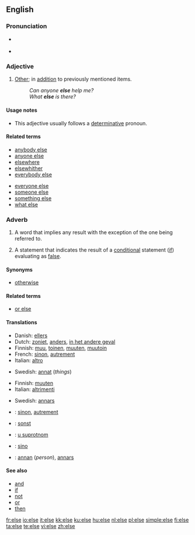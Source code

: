 {{see|Else}}
==English==

{{rank|stand|past|suppose|503|else|entered|none|river}}

===Pronunciation===
* {{a|RP|US}} {{IPA|/ɛls/}}
* {{audio|en-us-else.ogg|Audio (US)}}

===Adjective===
{{en-adj|-}}

# [[other|Other]]; in [[addition]] to previously mentioned items.
#: ''Can anyone '''else''' help me?''
#: ''What '''else''' is there?''

====Usage notes====
* This adjective usually follows a [[determinative]] pronoun.

====Related terms====
{{rel-top}}
* [[anybody else]]
* [[anyone else]]
* [[elsewhere]]
* [[elsewhither]]
* [[everybody else]]
{{rel-mid}}
* [[everyone else]]
* [[someone else]]
* [[something else]]
* [[what else]]
{{rel-bottom}}

===Adverb===
{{en-adv|-}}

# A word that implies any result with the exception of the one being referred to.
# {{computing}} A statement that indicates the result of a [[conditional]] statement ([[if]]) evaluating as [[false]].

====Synonyms====
*[[otherwise]]

====Related terms====
* [[or else]]

====Translations====
{{trans-top|word that implies any result with the exception of the one being referred to}}
*Danish: [[ellers]]
*Dutch: [[zoniet]], [[anders]], [[in het andere geval]]
*Finnish: [[muu]], [[toinen]], [[muuten]], [[muutoin]]
*French: [[sinon]], [[autrement]]
*Italian: [[altro]]
{{trans-mid}}
*Swedish: [[annat]] (''things'')
{{trans-bottom}}

{{trans-top|statement in computing that indicates the result of a conditional statement (if) evaluating as false}}
*Finnish: [[muuten]]
*Italian: [[altrimenti]]
{{trans-mid}}
*Swedish: [[annars]]
{{trans-bottom}}

{{ttbc-top}}
*{{ttbc|French}}: [[sinon]], [[autrement]]
*{{ttbc|German}}: [[sonst]]
*{{ttbc|Serbian}}: [[u suprotnom]]
*{{ttbc|Spanish}}: [[sino]]
*{{ttbc|Swedish}}: [[annan]] (''person''), [[annars]]
{{ttbc-bottom}}

====See also====
*[[and]]
*[[if]]
*[[not]]
*[[or]]
*[[then]]
[[fr:else]]
[[io:else]]
[[it:else]]
[[kk:else]]
[[ku:else]]
[[hu:else]]
[[nl:else]]
[[pl:else]]
[[simple:else]]
[[fi:else]]
[[ta:else]]
[[te:else]]
[[vi:else]]
[[zh:else]]